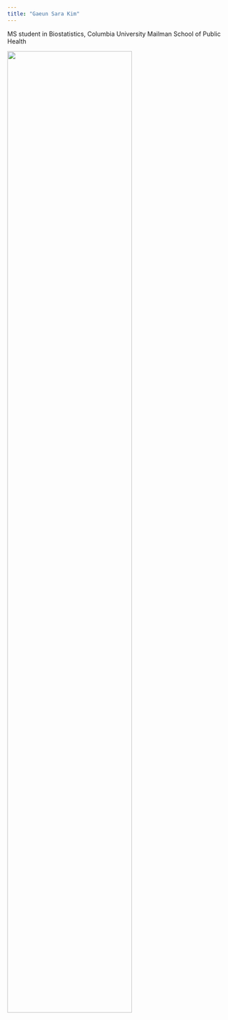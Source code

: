 ```yaml
---
title: "Gaeun Sara Kim"
---
```


MS student in Biostatistics, Columbia University Mailman School of Public Health

<img src="files/DSC03975.jpg" style="width:75%">




